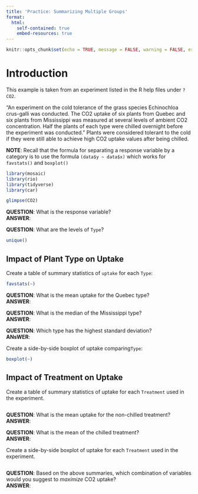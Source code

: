 ```yaml
---
title: 'Practice: Summarizing Multiple Groups'
format:
  html:
    self-contained: true
    embed-resources: true
---
```

```r
knitr::opts_chunk$set(echo = TRUE, message = FALSE, warning = FALSE, error = TRUE)
```



# Introduction

This example is taken from an experiment listed in the R help files under `?CO2`.

"An experiment on the cold tolerance of the grass species Echinochloa crus-galli was conducted. The CO2 uptake of six plants from Quebec and six plants from Mississippi was measured at several levels of ambient CO2 concentration. Half the plants of each type were chilled overnight before the experiment was conducted." Plants were considered tolerant to the cold if they were still able to achieve high CO2 uptake values after being chilled.

__NOTE__:  Recall that the formula for separating a response variable by a category is to use the formula `(data$y ~ data$x)` which works for `favstats()` and `boxplot()`

```r

library(mosaic)
library(rio)
library(tidyverse)
library(car)

glimpse(CO2)

```

__QUESTION__:  What is the response variable?  
__ANSWER__:  

__QUESTION__:  What are the levels of `Type`?

```r

unique()

```



## Impact of Plant Type on Uptake

Create a table of summary statistics of `uptake` for each `Type`:

```r

favstats(~)

```

__QUESTION__:  What is the mean uptake for the Quebec type?  
__ANSWER__:  

__QUESTION__:  What is the median of the Mississippi type?  
__ANSWER__:  

__QUESTION__:  Which type has the highest standard deviation?  
__ANsWER__:  

Create a side-by-side boxplot of uptake comparing`Type`:  

```r

boxplot(~)

```


## Impact of Treatment on Uptake

Create a table of summary statistics of uptake for each `Treatment` used in the experiment.

```r


```

__QUESTION__:  What is the mean uptake for the non-chilled treatment?  
__ANSWER__:  

__QUESTION__:  What is the mean of the chilled treatment?  
__ANSWER__:  



Create a side-by-side boxplot of uptake for each `Treatment` used in the experiment.

```r


```


__QUESTION__:  Based on the above summaries, which combination of variables would you suggest to *maximize* CO2 uptake?  
__ANSWER__:  


